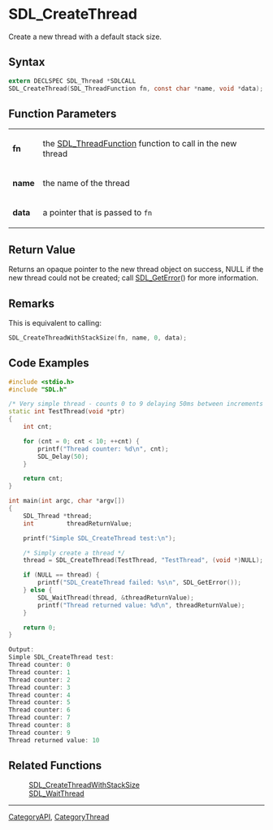 = SDL_CreateThread =

Create a new thread with a default stack size.

== Syntax ==

<syntaxhighlight lang='c'>
extern DECLSPEC SDL_Thread *SDLCALL
SDL_CreateThread(SDL_ThreadFunction fn, const char *name, void *data);
</syntaxhighlight>

== Function Parameters ==

{|
|'''fn'''
|the [[SDL_ThreadFunction]] function to call in the new thread
|-
|'''name'''
|the name of the thread
|-
|'''data'''
|a pointer that is passed to <code>fn</code>
|}

== Return Value ==

Returns an opaque pointer to the new thread object on success, NULL if the
new thread could not be created; call [[SDL_GetError]]() for more
information.

== Remarks ==

This is equivalent to calling:

<syntaxhighlight lang='c'>
SDL_CreateThreadWithStackSize(fn, name, 0, data);
</syntaxhighlight>

== Code Examples ==

<syntaxhighlight lang='c++'>
#include <stdio.h>
#include "SDL.h"

/* Very simple thread - counts 0 to 9 delaying 50ms between increments */
static int TestThread(void *ptr)
{
    int cnt;

    for (cnt = 0; cnt < 10; ++cnt) {
        printf("Thread counter: %d\n", cnt);
        SDL_Delay(50);
    }

    return cnt;
}

int main(int argc, char *argv[])
{
    SDL_Thread *thread;
    int         threadReturnValue;

    printf("Simple SDL_CreateThread test:\n");

    /* Simply create a thread */
    thread = SDL_CreateThread(TestThread, "TestThread", (void *)NULL);

    if (NULL == thread) {
        printf("SDL_CreateThread failed: %s\n", SDL_GetError());
    } else {
        SDL_WaitThread(thread, &threadReturnValue);
        printf("Thread returned value: %d\n", threadReturnValue);
    }

    return 0;
}
</syntaxhighlight>
<syntaxhighlight lang='c++'>
Output:
Simple SDL_CreateThread test:
Thread counter: 0
Thread counter: 1
Thread counter: 2
Thread counter: 3
Thread counter: 4
Thread counter: 5
Thread counter: 6
Thread counter: 7
Thread counter: 8
Thread counter: 9
Thread returned value: 10
</syntaxhighlight>

== Related Functions ==

:[[SDL_CreateThreadWithStackSize]]
:[[SDL_WaitThread]]

----
[[CategoryAPI]], [[CategoryThread]]


